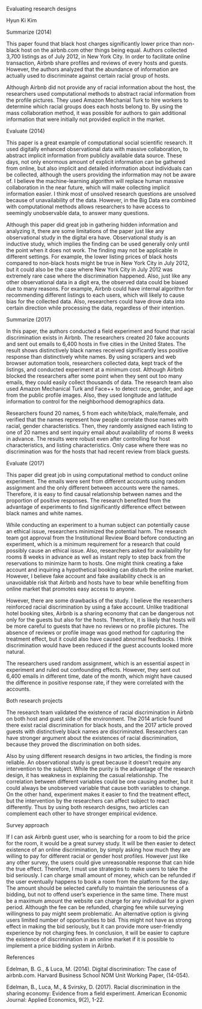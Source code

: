 Evaluating research designs

Hyun Ki Kim

Summarize (2014)

  This paper found that black host charges significantly lower price than non-black host on the airbnb.com other things being equal. Authors collected 3,700 listings as of July 2012, in New York City. In order to facilitate online transaction, Airbnb share profiles and reviews of every hosts and guests. However, the authors analyzed that the abundance of information are actually used to discriminate against certain racial group of hosts.

  Although Airbnb did not provide any of racial information about the host, the researchers used computational methods to abstract racial information from the profile pictures. They used Amazon Mechanial Turk to hire workers to determine which racial groups does each hosts belong to. By using the mass collaboration method, it was possible for authors to gain additional information that were initially not provided explicit in the market.

Evaluate (2014)

  This paper is a great example of computational social scientific research. It used digitally enhanced observational data with massive collaboration, to abstract implicit information from publicly available data source. These days, not only enormous amount of explicit information can be gathered from online, but also implicit and detailed information about individuals can be collected, although the users providing the information may not be aware of. I believe the machine-learning algorithm will replace human massive collaboration in the near future, which will make collecting implicit information easier. I think most of unsolved research questions are unsolved because of unavailability of the data. However, in the Big Data era combined with computational methods allows researchers to have access to seemingly unobservable data, to answer many questions.

  Although this paper did great job in gathering hidden information and analyzing it, there are some limitations of the paper just like any observational study in the digital era have. Observational study is an inductive study, which implies the finding can be used generally only until the point when it does not work. The finding may not be applicable in different settings. For example, the lower listing prices of black hosts compared to non-black hosts might be true in New York City in July 2012, but it could also be the case where New York City in July 2012 was extremely rare case where the discrimination happened. Also, just like any other observational data in a digit era, the observed data could be biased due to many reasons. For example, Airbnb could have internal algorithm for recommending different listings to each users, which will likely to cause bias for the collected data. Also, researchers could have drove data into certain direction while processing the data, regardless of their intention.

Summarize (2017)

  In this paper, the authors conducted a field experiment and found that racial discrimination exists in Airbnb. The researchers created 20 fake accounts and sent out emails to 6,400 hosts in five cities in the United States. The result shows distinctively black names received significantly less positive response than distinctively white names. By using scrapers and web browser automation tools, researchers collected data, kept track of the listings, and conducted experiment at a minimum cost. Although Airbnb blocked the researchers after some point when they sent out too many emails, they could easily collect thousands of data. The research team also used Amazon Mechanical Turk and Face++ to detect race, gender, and age from the public profile images. Also, they used longitude and latitude information to control for the neighborhood demographics data.

  Researchers found 20 names, 5 from each white/black, male/female, and verified that the names represent how people correlate those names with racial, gender characteristics. Then, they randomly assigned each listing to one of 20 names and sent inquiry email about availability of rooms 8 weeks in advance. The results were robust even after controlling for host characteristics, and listing characteristics. Only case where there was no discrimination was for the hosts that had recent review from black guests.

Evaluate (2017)

  This paper did great job in using computational method to conduct online experiment. The emails were sent from different accounts using random assignment and the only different between accounts were the names. Therefore, it is easy to find causal relationship between names and the proportion of positive responses. The research benefited from the advantage of experiments to find significantly difference effect between black names and white names.

  While conducting an experiment to a human subject can potentially cause an ethical issue, researchers minimized the potential harm. The research team got approval from the Institutional Review Board before conducting an experiment, which is a minimum requirement for a research that could possibly cause an ethical issue. Also, researchers asked for availability for rooms 8 weeks in advance as well as instant reply to step back from the reservations to minimize harm to hosts. One might think creating a fake account and inquiring a hypothetical booking can disturb the online market. However, I believe fake account and fake availability check is an unavoidable risk that Airbnb and hosts have to bear while benefiting from online market that promotes easy access to anyone.

  However, there are some drawbacks of the study. I believe the researchers reinforced racial discrimination by using a fake account. Unlike traditional hotel booking sites, Airbnb is a sharing economy that can be dangerous not only for the guests but also for the hosts. Therefore, it is likely that hosts will be more careful to guests that have no reviews or no profile pictures. The absence of reviews or profile image was good method for capturing the treatment effect, but it could also have caused abnormal feedbacks. I think discrimination would have been reduced if the guest accounts looked more natural.

  The researchers used random assignment, which is an essential aspect in experiment and ruled out confounding effects. However, they sent out 6,400 emails in different time, date of the month, which might have caused the difference in positive response rate, if they were correlated with the accounts.

Both research projects

  The research team validated the existence of racial discrimination in Airbnb on both host and guest side of the environment. The 2014 article found there exist racial discrimination for black hosts, and the 2017 article proved guests with distinctively black names are discriminated. Researchers can have stronger argument about the existences of racial discrimination, because they proved the discrimination on both sides.

  Also by using different research designs in two articles, the finding is more reliable. An observational study is great because it doesn’t require any intervention to the subject. While the purity is the advantage of the research design, it has weakness in explaining the casual relationship. The correlation between different variables could be one causing another, but it could always be unobserved variable that cause both variables to change. On the other hand, experiment makes it easier to find the treatment effect, but the intervention by the researchers can affect subject to react differently. Thus by using both research designs, two articles can complement each other to have stronger empirical evidence.

Survey approach

  If I can ask Airbnb guest user, who is searching for a room to bid the price for the room, it would be a great survey study. It will be then easier to detect existence of an online discrimination, by simply asking how much they are willing to pay for different racial or gender host profiles. However just like any other survey, the users could give unreasonable response that can hide the true effect. Therefore, I must use strategies to make users to take the bid seriously. I can charge small amount of money, which can be refunded if the user eventually happens to book a room from the platform for the day. The amount should be selected carefully to maintain the seriousness of a bidding, but not to offend user’s experience in the same time. There must be a maximum amount the website can charge for any individual for a given period. Although the fee can be refunded, charging fee while surveying willingness to pay might seem problematic. An alternative option is giving users limited number of opportunities to bid. This might not have as strong effect in making the bid seriously, but it can provide more user-friendly experience by not charging fees. In conclusion, it will be easier to capture the existence of discrimination in an online market if it is possible to implement a price bidding system in Airbnb.

References

Edelman, B. G., & Luca, M. (2014). Digital discrimination: The case of airbnb.com. Harvard Business School NOM Unit Working Paper, (14-054).

Edelman, B., Luca, M., & Svirsky, D. (2017). Racial discrimination in the sharing economy: Evidence from a field experiment. American Economic Journal: Applied Economics, 9(2), 1-22.

